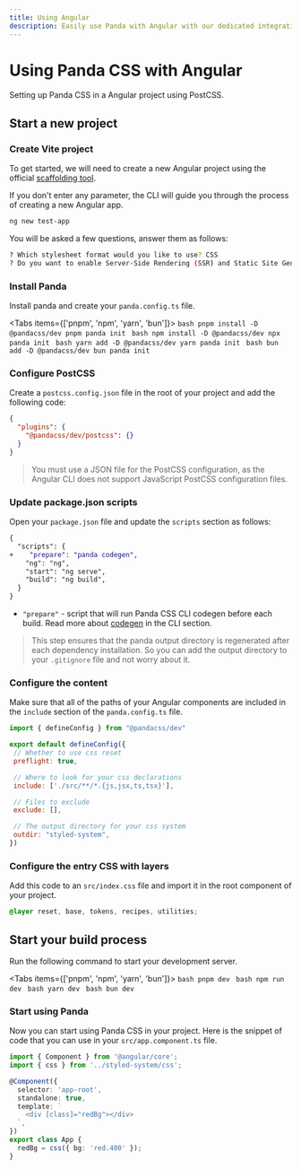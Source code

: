```yaml
---
title: Using Angular
description: Easily use Panda with Angular with our dedicated integration.
---
```


# Using Panda CSS with Angular

Setting up Panda CSS in a Angular project using PostCSS.

## Start a new project

<Steps>

### Create Vite project

To get started, we will need to create a new Angular project using the official [scaffolding tool](https://angular.dev/tools/cli).

If you don't enter any parameter, the CLI will guide you through the process of creating a new Angular app.

```bash
ng new test-app
```

You will be asked a few questions, answer them as follows:

```bash
? Which stylesheet format would you like to use? CSS
? Do you want to enable Server-Side Rendering (SSR) and Static Site Generation (SSG/Prerendering)? No
```

### Install Panda

Install panda and create your `panda.config.ts` file.

<Tabs items={['pnpm', 'npm', 'yarn', 'bun']}>
  <Tab>
    ```bash
    pnpm install -D @pandacss/dev
    pnpm panda init
    ```
  </Tab>
  <Tab>
    ```bash
    npm install -D @pandacss/dev
    npx panda init
    ```
  </Tab>
  <Tab>
    ```bash
    yarn add -D @pandacss/dev
    yarn panda init
    ```
  </Tab>
  <Tab>
    ```bash
    bun add -D @pandacss/dev
    bun panda init
    ```
  </Tab>
</Tabs>

### Configure PostCSS

Create a `postcss.config.json` file in the root of your project and add the following code:

```json filename="postcss.config.json"
{
  "plugins": {
    "@pandacss/dev/postcss": {}
  }
}
```

> You must use a JSON file for the PostCSS configuration, as the Angular CLI does not support JavaScript PostCSS configuration files.

### Update package.json scripts

Open your `package.json` file and update the `scripts` section as follows:

```diff {3} filename="package.json"
{
  "scripts": {
+    "prepare": "panda codegen",
    "ng": "ng",
    "start": "ng serve",
    "build": "ng build",
  }
}
```
- `"prepare"` - script that will run Panda CSS CLI codegen before each build. Read more about [codegen](/docs/references/cli#panda-codegen) in the CLI section.

> This step ensures that the panda output directory is regenerated after each dependency installation. So you can add the output directory to your `.gitignore` file and not worry about it.

### Configure the content

Make sure that all of the paths of your Angular components are included in the `include` section of the `panda.config.ts` file.

```js {8, 17} filename="panda.config.ts"
import { defineConfig } from "@pandacss/dev"

export default defineConfig({
 // Whether to use css reset
 preflight: true,

 // Where to look for your css declarations
 include: ['./src/**/*.{js,jsx,ts,tsx}'],

 // Files to exclude
 exclude: [],

 // The output directory for your css system
 outdir: "styled-system",
})
```

### Configure the entry CSS with layers

Add this code to an `src/index.css` file and import it in the root component of your project.

```css filename="src/index.css"
@layer reset, base, tokens, recipes, utilities;
```

## Start your build process

Run the following command to start your development server.

<Tabs items={['pnpm', 'npm', 'yarn', 'bun']}>
  <Tab>
    ```bash
    pnpm dev
    ```
  </Tab>
  <Tab>
    ```bash
    npm run dev
    ```
  </Tab>
  <Tab>
    ```bash
    yarn dev
    ```
  </Tab>
  <Tab>
    ```bash
    bun dev
    ```
  </Tab>
</Tabs>

### Start using Panda

Now you can start using Panda CSS in your project.
Here is the snippet of code that you can use in your `src/app.component.ts` file.

```typescript filename="src/app.component.ts"
import { Component } from '@angular/core';
import { css } from '../styled-system/css';

@Component({
  selector: 'app-root',
  standalone: true,
  template: `
    <div [class]="redBg"></div>
  `,
})
export class App {
  redBg = css({ bg: 'red.400' });
}
```

</Steps>

